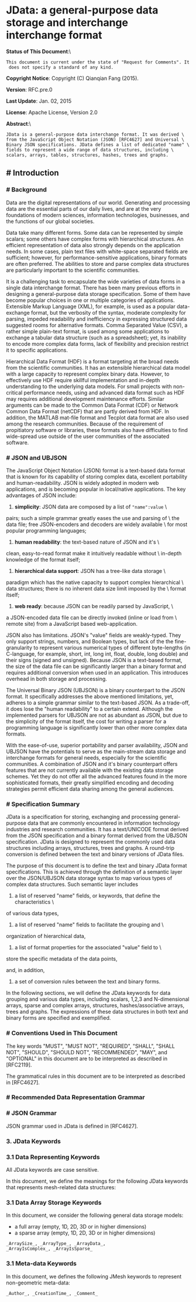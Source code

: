= JData: a general-purpose data storage and interchange interchange format =

;'''Status of This Document''':\
 This document is current under the state of "Request for Comments". It does not specify a standard of any kind.

;'''Copyright Notice''':  Copyright (C) Qianqian Fang (2015).

;'''Version''': RFC.pre.0

;'''Last Update''': Jan. 02, 2015

;'''License''': Apache License, Version 2.0

;'''Abstract''':\
 JData is a general-purpose data interchange format. It was derived \
 from the JavaScript Object Notation (JSON) [RFC4627] and Universal \
 Binary JSON specifications. JData defines a list of dedicated "name" \
 fields to represent a wide range of data structures, including \
 scalars, arrays, tables, structures, hashes, trees and graphs.
<toc>

== #  Introduction ==

=== # Background ===

Data are the digital representations of our world. Generating and
processing data are the essential parts of our daily lives, and are
at the very foundations of modern sciences, information technologies,
businesses, and the functions of our global societies.

Data take many different forms. Some data can be represented by simple
scalars; some others have complex forms with hierarchical structures.
An efficient representation of data also strongly depends on the
application needs. In some cases, plain text files with white-space
separated fields are sufficient; however, for performance-sensitive
applications, binary formats are often preferred. The abilities to
store and parse complex data structures are particularly important
to the scientific communities.

It is a challenging task to encapsulate the wide varieties of data forms
in a single data interchange format. There has been many previous efforts
in designing a general-purpose data storage specification. Some of them
have become popular choices in one or multiple categories of applications.
Extensible Markup Language (XML), for example, is used as a popular
data-exchange format, but the verbosity of the syntax, moderate complexity
for parsing, impeded readability and inefficiency in expressing structured
data suggested rooms for alternative formats. Comma Separated Value (CSV),
a rather simple plain-text format, is used among some applications to
exchange a tabular data structure (such as a spreadsheet); yet, its
inability to encode more complex data forms, lack of flexibility
and precision restrict it to specific applications.

Hierarchical Data Format (HDF) is a format targeting at the broad
needs from the scientific communities. It has an extensible
hierarchical data model with a large capacity to represent complex
binary data. However, to effectively use HDF require skillful
implementation and in-depth understanding to the underlying data
models. For small projects with non-critical performance needs,
using and advanced data format such as HDF may requires additional
development maintenance efforts. Similar arguments can be made to
the Common Data Format (CDF) or Network Common Data Format (netCDF)
that are partly derived from HDF. In addition, the MATLAB mat-file
format and Tecplot data format are also used among the research
communities. Because of the requirement of propitiatory
software or libraries, these formats also have difficulties to find
wide-spread use outside of the user communities of the associated
software.

=== # JSON and UBJSON ===

The JavaScript Object Notation (JSON) format is a text-based data
format that is known for its capability of storing complex data,
excellent portability and human-readability. JSON is widely adopted
in modern web applications, and is becoming popular in local/native
applications. The key advantages of JSON include:

#'''simplicity''': JSON data are composed by a list of <tt>"name":value</tt> \
pairs; such a simple grammar greatly eases the use and parsing of \
the data file; free JSON-encoders and decoders are widely available \
for most popular programming languages;
#'''human readability''': the text-based nature of JSON and it's \
clean, easy-to-read format make it intuitively readable without \
in-depth knowledge of the format itself;
#'''hierarchical data support''': JSON has a tree-like data storage \
paradigm which has the native capacity to support complex hierarchical \
data structures; there is no inherent data size limit imposed by the \
format itself;
#'''web ready''': because JSON can be readily parsed by JavaScript, \
a JSON-encoded data file can be directly invoked (inline or load from \
remote site) from a JavaScript based web-application.

JSON also has limitations. JSON's "value" fields are weakly-typed.
They only support strings, numbers, and Boolean types, but lack of
the the fine-granularity to represent various numerical types of
different byte-lengths (in C-language, for example, short, int, long int,
float, double, long double) and their signs (signed and unsigned).
Because JSON is a text-based format, the size of the data file can be
significantly larger than a binary format and requires additional
conversion when used in an application. This introduces overhead
in both storage and processing.

The Universal Binary JSON (UBJSON) is a binary counterpart to the
JSON format. It specifically addresses the above mentioned limitations,
yet, adheres to a simple grammar similar to the text-based JSON.
As a trade-off, it does lose the "human readability" to a certain
extend. Although the implemented parsers for UBJSON are not as
abundant as JSON, but due to the simplicity of the format itself,
the cost for writing a parser for a programming language is
significantly lower than other more complex data formats.

With the ease-of-use, superior portability and parser availability,
JSON and UBJSON have the potentials to serve as the main-stream
data storage and interchange formats for general needs, especially
for the scientific communities. A combination of JSON and it's binary
counterpart offers features that are not currently available with
the existing data storage schemes. Yet they do not offer all the
advanced features found in the more sophisticated formats, their
greatly simplified encoding and decoding strategies permit efficient
data sharing among the general audiences.

=== # Specification Summary ===

JData is a specification for storing, exchanging and processing
general-purpose data that are commonly encountered in information
technology industries and research communities. It has a text/UNICODE
format derived from the JSON specification and a binary format derived
from the UBJSON specification. JData is designed to represent the
commonly used data structures including arrays, structures, trees
and graphs. A round-trip conversion is defined between the text and
binary versions of JData files.

The purpose of this document is to define the text and binary JData
format specifications. This is achieved through the definition of a
semantic layer over the JSON/UBJSON data storage syntax to map various
types of complex data structures. Such semantic layer includes

# a list of reserved "name" fields, or keywords, that define the characteristics \
of various data types,
# a list of reserved "name" fields to facilitate the grouping and \
organization of hierarchical data,
# a list of format properties for the associated "value" field to \
store the specific metadata of the data points,

and, in addition,
# a set of conversion rules between the text and binary forms.

In the following sections, we will define the JData keywords
for data grouping and various data types, including scalars,
1,2,3 and N-dimensional arrays, sparse and complex arrays,
structures, hashes/associative arrays, trees and graphs. The
expressions of these data structures in both text and binary
forms are specified and exemplified.

=== #  Conventions Used in This Document ===

The key words "MUST", "MUST NOT", "REQUIRED", "SHALL", "SHALL NOT",
"SHOULD", "SHOULD NOT", "RECOMMENDED", "MAY", and "OPTIONAL" in this
document are to be interpreted as described in [RFC2119].

The grammatical rules in this document are to be interpreted as
described in [RFC4627].

=== # Recommended Data Representation Grammar ===


=== #  JSON Grammar ===

JSON grammar used in JData is defined in [RFC4627].

=== 3.  JData Keywords ===

=== 3.1  Data Representing Keywords ===

All JData keywords are case sensitive.

In this document, we define the meanings for the following JData
keywords that represents mesh-related data structures:

=== 3.1  Data Array Storage Keywords ===
In this document, we consider the following general data storage models:
*a full array (empty, 1D, 2D, 3D or in higher dimensions)
*a sparse array (empty, 1D, 2D, 3D or in higher dimensions)

 _ArraySize_, _ArrayType_, _ArrayData_,
 _ArrayIsComplex_, _ArrayIsSparse_

=== 3.1  Meta-data Keywords ===

In this document, we defines the following JMesh keywords
to represent non-geometric meta-data:

 _Author_, _CreationTime_, _Comment_

